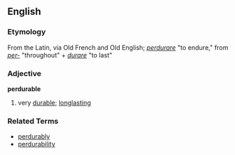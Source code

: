 == English ==
=== Etymology ===
From the Latin, via Old French and Old English; ''[[perdurare]]'' "to endure," from ''[[per-]]'' "throughout" + ''[[durare]]'' "to last"

=== Adjective ===
'''perdurable'''
# very [[durable]]; [[longlasting]]

=== Related Terms ===
*[[perdurably]]
*[[perdurability]]